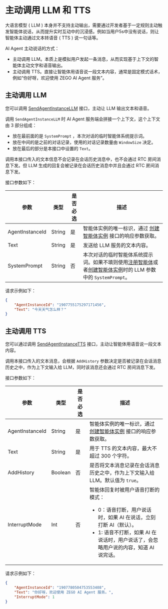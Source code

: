 # 主动调用 LLM 和 TTS

大语言模型 ( LLM ) 本身并不支持主动输出，需要通过开发者基于一定规则主动触发智能体说话，从而提升实时互动中的沉浸感。例如当用户5s中没有说话，则让智能体主动通过文本转语音 ( TTS ) 说一句话等。

AI Agent 主动说话的方式：

- 主动调用 LLM。本质上是模拟用户发起一条消息，从而实现基于上下文的智能体主动文字和语音输出。
- 主动调用 TTS。直接让智能体用语音说一段文本内容，通常是固定模式话术，例如“你好呀，欢迎使用 ZEGO AI Agent 服务”。

## 主动调用 LLM

您可以调用 [SendAgentInstanceLLM](./../API%20reference/Agent%20Instance%20Control/Send%20Agent%20instance%20LLM.mdx) 接口，主动让 LLM 输出文本和语音。

调用 `SendAgentInstanceLLM` 时 AI Agent 服务端会拼接一个上下文，这个上下文由 3 部分组成：

- 放在最前面的是 `SystemPrompt` ，本次对话的临时智能体系统提示词。
- 放在中间的是之前的对话记录，使用的对话记录数量由 `WindowSize` 决定。
- 放在最后的部分是本接口中设置的 `Text`。

调用本接口传入的文本信息不会记录在会话历史消息中，也不会通过 RTC 房间消息下发。但 LLM 生成的回复会被记录在会话历史消息中并且会通过 RTC 房间消息下发。

接口参数如下：

| 参数            | 类型   | 是否必选 | 描述                                                                                                                                                                                                                                          |
| --------------- | ------ | -------- | --------------------------------------------------------------------------------------------------------------------------------------------------------------------------------------------------------------------------------------------- |
| AgentInstanceId | String | 是       | 智能体实例的唯一标识，通过 [创建智能体实例](./../API%20reference/Agent%20Instance%20Management/Create%20Agent%20instance.mdx) 接口的响应参数获取。                                                                                                               |
| Text            | String | 是       | 发送给 LLM 服务的文本内容。                                                                                                                                                                                                                   |
| SystemPrompt    | String | 否       | 本次对话的临时智能体系统提示词。如果不填则使用[注册智能体](./../API%20reference/Agent%20Configuration%20Management/Register%20Agent.mdx)或者[创建智能体实例](./../API%20reference/Agent%20Instance%20Management/Create%20Agent%20instance.mdx)时的 LLM 参数中的 `SystemPrompt`。 |

请求示例如下：
```json
{
    "AgentInstanceId": "1907755175297171456",
    "Text": "今天天气怎么样？"
}
```

## 主动调用 TTS

您可以通过调用 [SendAgentInstanceTTS](./../API%20reference/Agent%20Instance%20Control/Send%20Agent%20instance%20TTS.mdx) 接口，主动让智能体用语音说一段文本内容。

调用本接口传入的文本消息，会根据 `AddHistory` 参数决定是否被记录在会话消息历史之中，作为上下文输入给 LLM，同时该消息还会通过 RTC 房间消息下发。

接口参数如下：

| 参数            | 类型   | 是否必选 | 描述                                                                                                                            |
| --------------- | ------ | -------- | ------------------------------------------------------------------------------------------------------------------------------- |
| AgentInstanceId | String | 是       | 智能体实例的唯一标识，通过 [创建智能体实例](./../API%20reference/Agent%20Instance%20Management/Create%20Agent%20instance.mdx) 接口的响应参数获取。 |
| Text            | String | 是       | 用于 TTS 的文本内容，最大不超过 300 个字符。                                                                                    |
| AddHistory      | Boolean | 否       | 是否将文本消息记录在会话消息历史之中，作为上下文输入给 LLM。默认值为 `true`。         |
| InterruptMode   | Int | 否 | 智能体回复时被用户语音打断的模式：<ul><li>0：语音打断，用户说话时，如果 AI 在说话，立刻打断 AI（默认）。</li><li>1: 语音不打断，如果 AI 在说话时，用户说话了，会忽略用户说的内容，知道 AI 说完话。</li></ul> |

请求示例如下：
```json
{
    "AgentInstanceId": "1907780504753553408",
    "Text": "你好呀，欢迎使用 ZEGO AI Agent 服务。",
    "InterruptMode": 1
}
```

